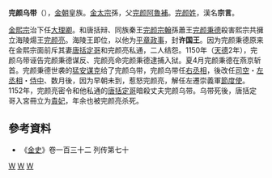 '''完颜乌带'''（{{bd|？||1152年||catIdx=W}}），[[金朝|金朝]]皇族。[[金太宗|金太宗]]孫，父[[完颜阿魯補|完颜阿魯補]]。[[完颜姓|完颜姓]]，漢名'''宗言'''。

[[金熙宗|金熙宗]]治下任[[大理卿|大理卿]]。和唐括辩、同族秦王[[完颜宗翰|完颜宗翰]]孫蕭王[[完颜秉德|完颜秉德]]殺害熙宗共擁立海陵煬王[[完颜亮|完颜亮]]。海陵王即位，以他为[[平章政事|平章政事]]，封'''许国王'''。因为完颜秉德原来在金熙宗面前斥其妻[[唐括定哥|唐括定哥]]和完颜亮私通，二人结怨。1150年（[[天德_(金朝)|天德]]2年），完颜乌带诬告完颜秉德谋反、完颜亮命完颜秉德逮捕入狱。夏4月完颜秉德在燕京斩首。完颜秉德世袭的[[猛安谋克|猛安谋克]]给了完颜乌带，完颜乌带任[[右丞相|右丞相]]，後改任[[司空|司空]]・[[左丞相|左丞相]]・[[侍中|侍中]]、数月後，因为早朝未到，惹怒完颜亮，解任左遷崇義軍[[節度使|節度使]]。1152年，完颜亮密令和他私通的[[唐括定哥|唐括定哥]]暗殺丈夫完颜乌带。乌带死後，唐括定哥入宮冊立为[[貴妃|貴妃]]，年余也被完颜亮杀死。

== 參考資料 ==
*《[[金史|金史]]》卷一百三十二 列传第七十

[[Category:金朝官員|W]]
[[Category:金朝宗室|W]]
[[Category:完颜氏|W]]